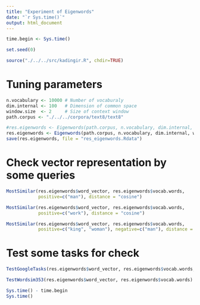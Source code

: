 ```yaml
---
title: "Experiment of Eigenwords"
date: "`r Sys.time()`"
output: html_document
---
```


```r
time.begin <- Sys.time()

set.seed(0)

source("./../../src/kadingir.R", chdir=TRUE)
```

# Tuning parameters
```r
n.vocabulary <- 10000 # Number of vocaburaly
dim.internal <- 100   # Dimension of common space
window.size  <- 2     # Size of context window
path.corpus <- "./../../corpora/text8/text8"
```


```r
#res.eigenwords <- Eigenwords(path.corpus, n.vocabulary, dim.internal, window.size, mode = "tscca", plot = TRUE)
res.eigenwords <- Eigenwords(path.corpus, n.vocabulary, dim.internal, window.size, mode = "oscca", plot = TRUE)
save(res.eigenwords, file = "res_eigenwords.Rdata")
```

# Check vector representation by some queries
```r
MostSimilar(res.eigenwords$word_vector, res.eigenwords$vocab.words,
            positive=c("man"), distance = "cosine")
```

```r
MostSimilar(res.eigenwords$word_vector, res.eigenwords$vocab.words,
            positive=c("work"), distance = "cosine")
```

```r
MostSimilar(res.eigenwords$word_vector, res.eigenwords$vocab.words,
            positive=c("king", "woman"), negative=c("man"), distance = "cosine")
```


# Test some tasks for check
```r
TestGoogleTasks(res.eigenwords$word_vector, res.eigenwords$vocab.words, n.cores = 12)
```

```r
TestWordsim353(res.eigenwords$word_vector, res.eigenwords$vocab.words)
```

```r
Sys.time() - time.begin
Sys.time()
```